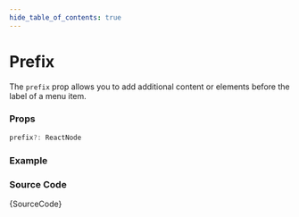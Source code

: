 ```yaml
---
hide_table_of_contents: true
---
```



# Prefix

The `prefix` prop allows you to add additional content or elements before the label of a menu item.

### Props

```ts noCopy
prefix?: ReactNode
```

### Example

<IframeWindow url='https://demos.themeselection.com/materio-mui-react-nextjs-admin-template/demo-1/en/menu-examples/horizontal-menu/menu-item/prefix' />

### Source Code

<TsToJsCodeSnippet>{SourceCode}</TsToJsCodeSnippet>
